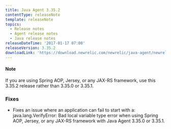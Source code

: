 ```yaml
---
title: Java Agent 3.35.2
contentType: releaseNote
template: releaseNote
topics:
  - Release notes
  - Agent release notes
  - Java release notes
releaseDateTime: '2017-01-17 07:00'
releaseVersion: 3.35.2
downloadLink: 'https://download.newrelic.com/newrelic/java-agent/newrelic-agent/3.35.2'
---
```


#### Note

If you are using Spring AOP, Jersey, or any JAX-RS framework, use this 3.35.2 release rather than 3.35.0 or 3.35.1.

### Fixes

* Fixes an issue where an application can fail to start with a:
  java.lang.VerifyError: Bad local variable type error
  when using Spring AOP, Jersey, or any JAX-RS framework with Java Agent 3.35.0 or 3.35.1.
